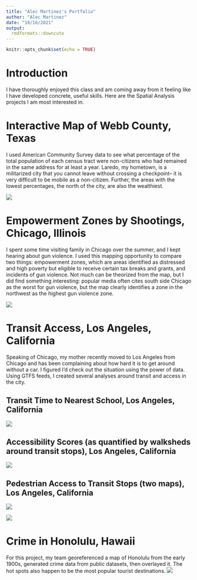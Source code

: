 ```yaml
---
title: "Alec Martinez's Portfolio"
author: "Alec Martinez"
date: "10/16/2021"
output: 
  rmdformats::downcute
---
```


```r
knitr::opts_chunk$set(echo = TRUE)
```

# Introduction

I have thoroughly enjoyed this class and am coming away from it feeling like I have developed concrete, useful skills. Here are the Spatial Analysis projects I am most interested in.

# Interactive Map of Webb County, Texas
I used American Community Survey data to see what percentage of the total population of each census tract were non-citizens who had remained in the same address for at least a year. Laredo, my hometown, is a militarized city that you cannot leave without crossing a checkpoint-- it is very difficult to be mobile as a non-citizen. Further, the areas with the lowest percentages, the north of the city, are also the wealthiest.

[![](thumbnails/Laredo_interactive.png)](https://alecmartinezgsd.github.io/portfolio/fullsize/stuck.html){target="_blank"}


# Empowerment Zones by Shootings, Chicago, Illinois
I spent some time visiting family in Chicago over the summer, and I kept hearing about gun violence. I used this mapping opportunity to compare two things: empowerment zones, which are areas identified as distressed and high poverty but eligible to receive certain tax breaks and grants, and incidents of gun violence. Not much can be theorized from the map, but I did find something interesting: popular media often cites south side Chicago as the worst for gun violence, but the map clearly identifies a zone in the northwest as the highest gun violence zone.

[![](thumbnails/empowerment.png)](https://alecmartinezgsd.github.io/portfolio/fullsize/empowerment.png){target="_blank"}


# Transit Access, Los Angeles, California
Speaking of Chicago, my mother recently moved to Los Angeles from Chicago and has been complaining about how hard it is to get around without a car. I figured I'd check out the situation using the power of data. Using GTFS feeds, I created several analyses around transit and access in the city.

## Transit Time to Nearest School, Los Angeles, California

[![](thumbnails/isochrome.png)](https://alecmartinezgsd.github.io/portfolio/fullsize/isochrome.png){target="_blank"}

## Accessibility Scores (as quantified by walksheds around transit stops), Los Angeles, California

[![](thumbnails/access.png)](https://alecmartinezgsd.github.io/portfolio/fullsize/access.png){target="_blank"}

## Pedestrian Access to Transit Stops (two maps), Los Angeles, California

[![](thumbnails/nebula.png)](https://alecmartinezgsd.github.io/portfolio//fullsize/nebula.png){target="_blank"}

[![](thumbnails/shape.png)](https://alecmartinezgsd.github.io/portfolio/fullsize/shape.pdf){target="_blank"}

# Crime in Honolulu, Hawaii
For this project, my team georeferenced a map of Honolulu from the early 1900s, generated crime data from public datasets, then overlayed it. The hot spots also happen to be the most popular tourist destinations.
[![](thumbnails/honolulu.png)](https://alecmartinezgsd.github.io/portfolio/fullsize/honolulu.png){target="_blank"}

